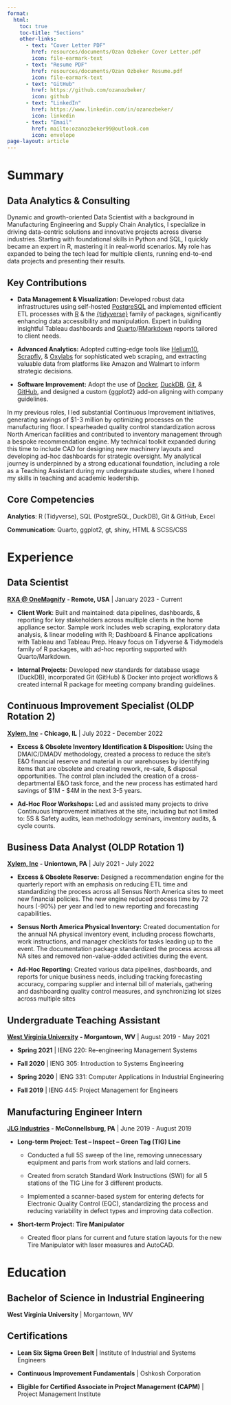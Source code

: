 ```yaml
---
format:
  html: 
    toc: true
    toc-title: "Sections"
    other-links:
      - text: "Cover Letter PDF"
        href: resources/documents/Ozan Ozbeker Cover Letter.pdf
        icon: file-earmark-text
      - text: "Resume PDF"
        href: resources/documents/Ozan Ozbeker Resume.pdf
        icon: file-earmark-text
      - text: "GitHub"
        href: https://github.com/ozanozbeker/
        icon: github
      - text: "LinkedIn"
        href: https://www.linkedin.com/in/ozanozbeker/
        icon: linkedin
      - text: "Email"
        href: mailto:ozanozbeker99@outlook.com
        icon: envelope
page-layout: article
---
```


# Summary {#sec-summary .title}

## Data Analytics & Consulting

Dynamic and growth-oriented Data Scientist with a background in Manufacturing Engineering and Supply Chain Analytics, I specialize in driving data-centric solutions and innovative projects across diverse industries. Starting with foundational skills in Python and SQL, I quickly became an expert in R, mastering it in real-world scenarios. My role has expanded to being the tech lead for multiple clients, running end-to-end data projects and presenting their results.

## Key Contributions

-   **Data Management & Visualization:** Developed robust data infrastructures using self-hosted [PostgreSQL](https://www.postgresql.org/) and implemented efficient ETL processes with [R](https://www.r-project.org/) & the [{tidyverse}](https://www.tidyverse.org/) family of packages, significantly enhancing data accessibility and manipulation. Expert in building insightful Tableau dashboards and [Quarto](https://quarto.org/)/[RMarkdown](https://rmarkdown.rstudio.com/) reports tailored to client needs.

-   **Advanced Analytics:** Adopted cutting-edge tools like [Helium10](https://www.helium10.com/), [Scrapfly](https://scrapfly.io/), & [Oxylabs](https://oxylabs.io/) for sophisticated web scraping, and extracting valuable data from platforms like Amazon and Walmart to inform strategic decisions.

-   **Software Improvement:** Adopt the use of [Docker](https://www.docker.com/), [DuckDB](https://duckdb.org/), [Git](https://git-scm.com/), & [GitHub](https://github.com/), and designed a custom {ggplot2} add-on aligning with company guidelines.

In my previous roles, I led substantial Continuous Improvement initiatives, generating savings of \$1-3 million by optimizing processes on the manufacturing floor. I spearheaded quality control standardization across North American facilities and contributed to inventory management through a bespoke recommendation engine. My technical toolkit expanded during this time to include CAD for designing new machinery layouts and developing ad-hoc dashboards for strategic oversight. My analytical journey is underpinned by a strong educational foundation, including a role as a Teaching Assistant during my undergraduate studies, where I honed my skills in teaching and academic leadership.

## Core Competencies

**Analytics**: R (Tidyverse), SQL (PostgreSQL, DuckDB), Git & GitHub, Excel

**Communication**: Quarto, ggplot2, gt, shiny, HTML & SCSS/CSS

# Experience {#sec-experience .title}

## Data Scientist

[**RXA \@ OneMagnify**](https://rxa.io/) **- Remote, USA** \| January 2023 - Current

-   **Client Work**: Built and maintained: data pipelines, dashboards, & reporting for key stakeholders across multiple clients in the home appliance sector. Sample work includes web scraping, exploratory data analysis, & linear modeling with R; Dashboard & Finance applications with Tableau and Tableau Prep. Heavy focus on Tidyverse & Tidymodels family of R packages, with ad-hoc reporting supported with Quarto/Markdown.

-   **Internal Projects**: Developed new standards for database usage (DuckDB), incorporated Git (GitHub) & Docker into project workflows & created internal R package for meeting company branding guidelines.

## Continuous Improvement Specialist (OLDP Rotation 2)

[**Xylem, Inc**](https://www.xylem.com/en-us/) **- Chicago, IL** \| July 2022 - December 2022

-   **Excess & Obsolete Inventory Identification & Disposition:** Using the DMAIC/DMADV methodology, created a process to reduce the site’s E&O financial reserve and material in our warehouses by identifying items that are obsolete and creating rework, re-sale, & disposal opportunities. The control plan included the creation of a cross-departmental E&O task force, and the new process has estimated hard savings of \$1M - \$4M in the next 3-5 years.

-   **Ad-Hoc Floor Workshops:** Led and assisted many projects to drive Continuous Improvement initiatives at the site, including but not limited to: 5S & Safety audits, lean methodology seminars, inventory audits, & cycle counts.

## Business Data Analyst (OLDP Rotation 1)

[**Xylem, Inc**](https://www.xylem.com/en-us/) **- Uniontown, PA** \| July 2021 - July 2022

-   **Excess & Obsolete Reserve:** Designed a recommendation engine for the quarterly report with an emphasis on reducing ETL time and standardizing the process across all Sensus North America sites to meet new financial policies. The new engine reduced process time by 72 hours (-90%) per year and led to new reporting and forecasting capabilities.

-   **Sensus North America Physical Inventory:** Created documentation for the annual NA physical inventory event, including process flowcharts, work instructions, and manager checklists for tasks leading up to the event. The documentation package standardized the process across all NA sites and removed non-value-added activities during the event.

-   **Ad-Hoc Reporting:** Created various data pipelines, dashboards, and reports for unique business needs, including tracking forecasting accuracy, comparing supplier and internal bill of materials, gathering and dashboarding quality control measures, and synchronizing lot sizes across multiple sites

## Undergraduate Teaching Assistant

[**West Virginia University**](https://www.wvu.edu/) **- Morgantown, WV** \| August 2019 - May 2021

-   **Spring 2021** \| IENG 220: Re-engineering Management Systems

-   **Fall 2020** \| IENG 305: Introduction to Systems Engineering

-   **Spring 2020** \| IENG 331: Computer Applications in Industrial Engineering

-   **Fall 2019** \| IENG 445: Project Management for Engineers

## Manufacturing Engineer Intern

[**JLG Industries**](https://www.jlg.com/) **- McConnellsburg, PA** \| June 2019 - August 2019

-   **Long-term Project: Test – Inspect – Green Tag (TIG) Line**

    -   Conducted a full 5S sweep of the line, removing unnecessary equipment and parts from work stations and laid corners.

    -   Created from scratch Standard Work Instructions (SWI) for all 5 stations of the TIG Line for 3 different products.

    -   Implemented a scanner-based system for entering defects for Electronic Quality Control (EQC), standardizing the process and reducing variability in defect types and improving data collection.

-   **Short-term Project:** **Tire Manipulator**

    -   Created floor plans for current and future station layouts for the new Tire Manipulator with laser measures and AutoCAD.

# Education {#sec-education .title}

## Bachelor of Science in Industrial Engineering

**West Virginia University** \| Morgantown, WV

## Certifications

-   **Lean Six Sigma Green Belt** \| Institute of Industrial and Systems Engineers

-   **Continuous Improvement Fundamentals** \| Oshkosh Corporation

-   **Eligible for Certified Associate in Project Management (CAPM)** \| Project Management Institute
